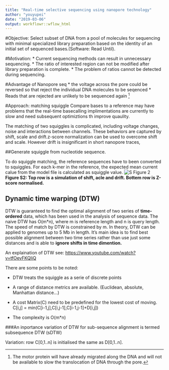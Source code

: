 ```yaml
---
title: "Real-time selective sequencing using nanopore technology"
author: "youyupei"
date: "2019-03-06"
output: workflowr::wflow_html
---
```


#Objective:
Select subset of DNA from a pool of molecules for sequencing with minimal specialized library preparation based on the identity of an initial set of sequenced bases.(Software: Read Until).

#Motivation:
* Current sequencing methods can result in unnecessary sequencing. 
* The ratio of interested region can not be modified after library preparation is complete.
* The problem of ratios cannot be detected during sequencing.

#Advantage of Nanopore seq
* the voltage across the pore could be reversed so that reject the individual DNA molecules to be seqenced
* Reads that are rejected are unlikely to be sequenced again [^1]

[^1]: The motor protein will have already migrated along the DNA and will not be available to slow the translocation of DNA through the pore. 

#Approach: matching squiggle 
Compare bases to a reference may have problems that the real-time basecalling implimentations are currently to slow and need subsequent optimiztions th improve quaulity.

The matching of two squiggles is complicated, including voltage changes, noise and interactions between channels. These behaviors are captured by shift, scale and drift.z-score normalization can be used to overcome shift and scale. However drift is insignificant in short nanopore traces, 

##Generate squiggle from nucleotide sequence.

To do squiggle matching, the reference sequences have to been converted to squiggles. For each k-mer in the reference, the expected mean current calue from the model file is calculated as squiggle value.
![S Figure 2](img/Matthew 2016 S F2.png)
**Figure S2: Top row is a simulation of shift, acle and drift. Bottem row is Z-score normalised.**

## Dynamic time warping (DTW)

DTW is guaranteed to find the optimal alignment of two series of **time-ordered** data, which has been used in the analysis of sequence data. The naive DTW has O(m\*n), where m is reference length and n is query length. The speed of match by DTW is constrained by m. In theory, DTW can be applied to genomes up to 5 Mb in length. It's main idea is to find best possible alignment between two time series rather than use just some distances and is able to **ignore shifts in time dimention.**

An explaination of DTW see: [https://www.youtube.com/watch?v=tfOevFKQIjQ](https://www.youtube.com/watch?v=tfOevFKQIjQ)

There are some points to be noted:

* DTW treats the squiggle as a serie of discrete points
* A range of distance metrics are available. (Euclidean, absolute, Manhattan distance...)
* A cost Matrix(C) need to be predefined for the lowest cost of moving. C[i,j] = min(C[i-1,j],C[i,j-1],C[i-1,j-1]+D[i,j])

* The complexity is O(m\*n)

###An inportance variation of DTW for sub-sequence alignment is termed subsequence DTW (sDTW) 

Variation: row C[0,1..n] is initialised the same as D[0,1..n].

